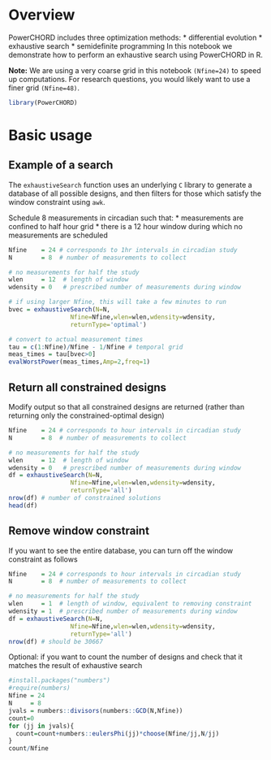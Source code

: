 
# Overview

PowerCHORD includes three optimization methods: 
* differential evolution
* exhaustive search
* semidefinite programming
In this notebook we demonstrate how to perform an exhaustive search using PowerCHORD in R.

**Note:** We are using a very coarse grid in this notebook `(Nfine=24)` to speed up computations. For research questions, you would likely want to use a finer grid `(Nfine=48)`.
```r
library(PowerCHORD)
```

# Basic usage

## Example of a search

The `exhaustiveSearch` function uses an underlying `C` library to generate a database of all possible designs, and then filters for those which satisfy the window constraint using `awk`.

Schedule 8 measurements in circadian such that:
* measurements are confined to half hour grid
* there is a 12 hour window during which no measurements are scheduled

```r
Nfine    = 24 # corresponds to 1hr intervals in circadian study
N        = 8  # number of measurements to collect

# no measurements for half the study 
wlen     = 12  # length of window
wdensity = 0   # prescribed number of measurements during window

# if using larger Nfine, this will take a few minutes to run 
bvec = exhaustiveSearch(N=N,
                 Nfine=Nfine,wlen=wlen,wdensity=wdensity,
                 returnType='optimal')

# convert to actual measurement times
tau = c(1:Nfine)/Nfine - 1/Nfine # temporal grid
meas_times = tau[bvec>0]
evalWorstPower(meas_times,Amp=2,freq=1) 
```


## Return all constrained designs
Modify output so that all constrained designs are returned (rather than returning only the constrained-optimal design)
```r
Nfine    = 24 # corresponds to hour intervals in circadian study
N        = 8  # number of measurements to collect

# no measurements for half the study 
wlen     = 12  # length of window
wdensity = 0   # prescribed number of measurements during window
df = exhaustiveSearch(N=N,
                 Nfine=Nfine,wlen=wlen,wdensity=wdensity,
                 returnType='all')
nrow(df) # number of constrained solutions
head(df)
```

## Remove window constraint
If you want to see the entire database, you can turn off the window constraint as follows
```r
Nfine    = 24 # corresponds to hour intervals in circadian study
N        = 8  # number of measurements to collect

# no measurements for half the study 
wlen     = 1  # length of window, equivalent to removing constraint
wdensity = 1  # prescribed number of measurements during window
df = exhaustiveSearch(N=N,
                 Nfine=Nfine,wlen=wlen,wdensity=wdensity,
                 returnType='all')
nrow(df) # should be 30667 
```

Optional: if you want to count the number of designs and check that it matches
the result of exhaustive search
```r
#install.packages("numbers")
#require(numbers)
Nfine = 24
N     = 8
jvals = numbers::divisors(numbers::GCD(N,Nfine))
count=0
for (jj in jvals){
  count=count+numbers::eulersPhi(jj)*choose(Nfine/jj,N/jj)
}
count/Nfine
```
